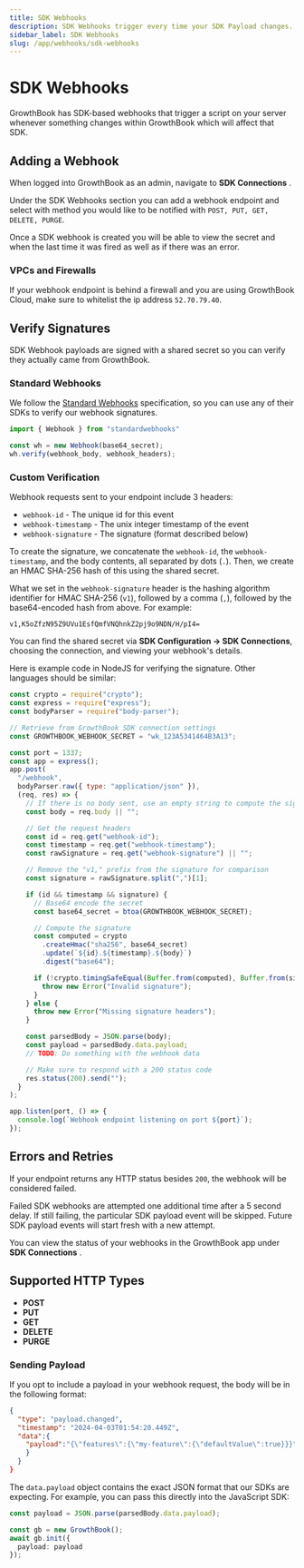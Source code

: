 ```yaml
---
title: SDK Webhooks
description: SDK Webhooks trigger every time your SDK Payload changes.
sidebar_label: SDK Webhooks
slug: /app/webhooks/sdk-webhooks
---
```


# SDK Webhooks

GrowthBook has SDK-based webhooks that trigger a script on your server whenever something changes within GrowthBook which will affect that SDK.

## Adding a Webhook

When logged into GrowthBook as an admin, navigate to **SDK Connections** .

Under the SDK Webhooks section you can add a webhook endpoint and select with method you would like to be notified with `POST, PUT, GET, DELETE, PURGE`.

Once a SDK webhook is created you will be able to view the secret and when the last time it was fired as well as if there was an error.

### VPCs and Firewalls

If your webhook endpoint is behind a firewall and you are using GrowthBook Cloud, make sure to whitelist the ip address `52.70.79.40`.

## Verify Signatures

SDK Webhook payloads are signed with a shared secret so you can verify they actually came from GrowthBook.

### Standard Webhooks

We follow the [Standard Webhooks](https://www.standardwebhooks.com/) specification, so you can use any of their SDKs to verify our webhook signatures.

```ts
import { Webhook } from "standardwebhooks"

const wh = new Webhook(base64_secret);
wh.verify(webhook_body, webhook_headers);
```

### Custom Verification

Webhook requests sent to your endpoint include 3 headers:

- `webhook-id` - The unique id for this event
- `webhook-timestamp` - The unix integer timestamp of the event
- `webhook-signature` - The signature (format described below)

To create the signature, we concatenate the `webhook-id`, the `webhook-timestamp`, and the body contents, all separated by dots (`.`). Then, we create an HMAC SHA-256 hash of this using the shared secret.

What we set in the `webhook-signature` header is the hashing algorithm identifier for HMAC SHA-256 (`v1`), followed by a comma (`,`), followed by the base64-encoded hash from above. For example:

```
v1,K5oZfzN95Z9UVu1EsfQmfVNQhnkZ2pj9o9NDN/H/pI4=
```

You can find the shared secret via **SDK Configuration → SDK Connections**, choosing the connection, and viewing your webhook's details.

Here is example code in NodeJS for verifying the signature. Other languages should be similar:

```js
const crypto = require("crypto");
const express = require("express");
const bodyParser = require("body-parser");

// Retrieve from GrowthBook SDK connection settings
const GROWTHBOOK_WEBHOOK_SECRET = "wk_123A5341464B3A13";

const port = 1337;
const app = express();
app.post(
  "/webhook",
  bodyParser.raw({ type: "application/json" }),
  (req, res) => {
    // If there is no body sent, use an empty string to compute the signature
    const body = req.body || "";

    // Get the request headers
    const id = req.get("webhook-id");
    const timestamp = req.get("webhook-timestamp");
    const rawSignature = req.get("webhook-signature") || "";

    // Remove the "v1," prefix from the signature for comparison
    const signature = rawSignature.split(",")[1];

    if (id && timestamp && signature) {
      // Base64 encode the secret
      const base64_secret = btoa(GROWTHBOOK_WEBHOOK_SECRET);

      // Compute the signature
      const computed = crypto
        .createHmac("sha256", base64_secret)
        .update(`${id}.${timestamp}.${body}`)
        .digest("base64");

      if (!crypto.timingSafeEqual(Buffer.from(computed), Buffer.from(signature))) {
        throw new Error("Invalid signature");
      }
    } else {
      throw new Error("Missing signature headers");
    }

    const parsedBody = JSON.parse(body);
    const payload = parsedBody.data.payload;
    // TODO: Do something with the webhook data

    // Make sure to respond with a 200 status code
    res.status(200).send("");
  }
);

app.listen(port, () => {
  console.log(`Webhook endpoint listening on port ${port}`);
});
```

## Errors and Retries

If your endpoint returns any HTTP status besides `200`, the webhook will be considered failed.

Failed SDK webhooks are attempted one additional time after a 5 second delay. If still failing, the particular SDK payload event will be skipped. Future SDK payload events will start fresh with a new attempt.

You can view the status of your webhooks in the GrowthBook app under **SDK Connections** .

## Supported HTTP Types

- **POST**
- **PUT**
- **GET**
- **DELETE**
- **PURGE**

### Sending Payload

If you opt to include a payload in your webhook request, the body will be in the following format:

```json
{
  "type": "payload.changed",
  "timestamp": "2024-04-03T01:54:20.449Z",
  "data":{
    "payload":"{\"features\":{\"my-feature\":{\"defaultValue\":true}}}"
    }
  }
}
```

The `data.payload` object contains the exact JSON format that our SDKs are expecting. For example, you can pass this directly into the JavaScript SDK:

```ts
const payload = JSON.parse(parsedBody.data.payload);

const gb = new GrowthBook();
await gb.init({
  payload: payload
});
```
